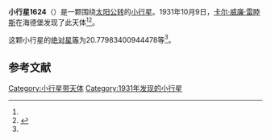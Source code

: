 {{Infobox planet
| bgcolour = #FFFFC0
| name = 1624 Rabe
| symbol = 
| image = 
| caption = 
| discovery = yes
| discovery_ref = 
| discoverer = [[卡尔·威廉·雷睦斯|卡尔·威廉·雷睦斯]]
| discovery_site = [[海德堡|海德堡]] 
| discovered = 1931年10月9日
| designations = yes
| mp_name = 
| named_after = 
| alt_names = 1931 TT1/ 1928 DS / 1934 FS / 1939 BN / 1954 UP2 / 1957 JU / 1977 VA2
| mp_category = [[主带小行星|主带小行星]]
| orbit_ref = <ref name="a">[http://ssd.jpl.nasa.gov/sbdb.cgi?sstr=1624 1624 Rabe] {{Wayback|url=http://ssd.jpl.nasa.gov/sbdb.cgi?sstr=1624 |date=20201120074839 }}，小行星數據庫瀏覽器（JPL Small-Body Database Browser）－[[美国国家航空航天局|美国国家航空航天局]]喷气推进实验室</ref>
| epoch = 2456400.5 (2013年4月18日更新)
| aphelion = {{convert|3.479672105364213|AU|km|3|abbr=on|lk=out}}
| perihelion = {{convert|2.905232980492447|AU|km|3|abbr=on}}
| semimajor = {{convert|3.19245254292833|AU|km|3|abbr=on}}
| eccentricity = 0.089968311
| period = 2083.459688 [[日|日]]<br />5.7[[儒略年|儒略年]]
| avg_speed = 
| inclination = 1.986150772573288
| asc_node = 133.4400754964428
| mean_anomaly = 
| arg_peri = 20.77983400944478
| satellites = 
| physical_characteristics = yes
| dimensions = 
| mass = 
| density = 
| surface_grav = 
| escape_velocity = 
| sidereal_day = 
| axial_tilt = 
| pole_ecliptic_lat = 
| pole_ecliptic_lon = 
| albedo = 
| temperatures= 
| temp_name1 = 
| mean_temp_1 = 
| max_temp_1 = 
| temp_name2 = 
| max_temp_2 = 
| spectral_type = 
| abs_magnitude = 20.77983400944478
}}

'''小行星1624'''（{{lang-en|1624 Rabe}}）是一颗围绕[[太阳|太阳]][[公转|公转]]的[[小行星|小行星]]。1931年10月9日，[[卡尔·威廉·雷睦斯|卡尔·威廉·雷睦斯]]在海德堡发现了此天体<ref name="a" /><ref>{{cite news|title=小行星列表|url=http://cfa-www.harvard.edu/iau/lists/NumberedMPs.txt|accessdate=2013-07-08|newspaper=哈佛大学|archive-date=2008-05-17|archive-url=https://web.archive.org/web/20080517010638/http://cfa-www.harvard.edu/iau/lists/NumberedMPs.txt|dead-url=no}}</ref>。

这颗小行星的[[绝对星等|绝对星等]]为20.77983400944478等<ref name="a" />。

==参考文献==
{{reflist}}
{{Minor Planet Number|[[小行星1623|小行星1623]]|[[小行星1625|小行星1625]]}}

{{小天体}}

[[Category:小行星带天体|Category:小行星带天体]]
[[Category:1931年发现的小行星|Category:1931年发现的小行星]]

{{asteroid-stub}}